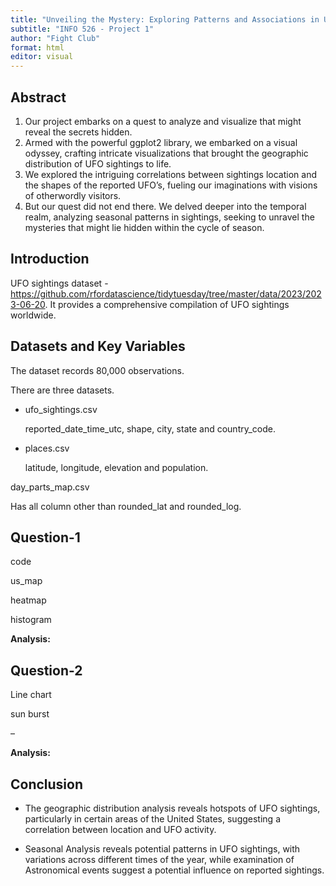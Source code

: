 ```yaml
---
title: "Unveiling the Mystery: Exploring Patterns and Associations in UFO Sightings Data"
subtitle: "INFO 526 - Project 1"
author: "Fight Club"
format: html
editor: visual
---
```


## Abstract

1.  Our project embarks on a quest to analyze and visualize that might reveal the secrets hidden.
2.  Armed with the powerful ggplot2 library, we embarked on a visual odyssey, crafting intricate visualizations that brought the geographic distribution of UFO sightings to life.
3.  We explored the intriguing correlations between sightings location and the shapes of the reported UFO's, fueling our imaginations with visions of otherwordly visitors.
4.  But our quest did not end there. We delved deeper into the temporal realm, analyzing seasonal patterns in sightings, seeking to unravel the mysteries that might lie hidden within the cycle of season.

## Introduction

UFO sightings dataset - <https://github.com/rfordatascience/tidytuesday/tree/master/data/2023/2023-06-20>. It provides a comprehensive compilation of UFO sightings worldwide.

## Datasets and Key Variables

The dataset records 80,000 observations.

There are three datasets.

-   ufo_sightings.csv

    reported_date_time_utc, shape, city, state and country_code.

-   places.csv

    latitude, longitude, elevation and population.

day_parts_map.csv

Has all column other than rounded_lat and rounded_log.

## Question-1

code

us_map

heatmap

histogram

**Analysis:**

## Question-2

Line chart

sun burst

--

**Analysis:**

## Conclusion

-   The geographic distribution analysis reveals hotspots of UFO sightings, particularly in certain areas of the United States, suggesting a correlation between location and UFO activity.

-   Seasonal Analysis reveals potential patterns in UFO sightings, with variations across different times of the year, while examination of Astronomical events suggest a potential influence on reported sightings.

